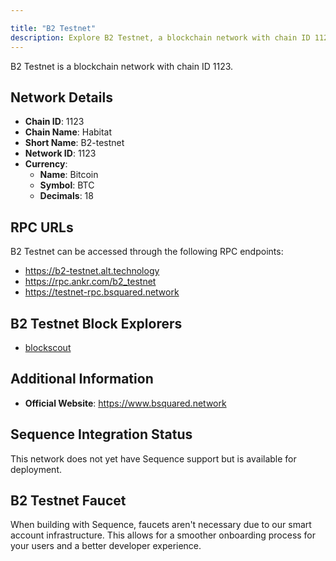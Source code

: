 ```yaml
---

title: "B2 Testnet"
description: Explore B2 Testnet, a blockchain network with chain ID 1123. Learn about its native currency, Bitcoin, and how to interact with the network.
---
```




B2 Testnet is a blockchain network with chain ID 1123.

## Network Details

- **Chain ID**: 1123
- **Chain Name**: Habitat
- **Short Name**: B2-testnet
- **Network ID**: 1123
- **Currency**: 
  - **Name**: Bitcoin
  - **Symbol**: BTC
  - **Decimals**: 18

## RPC URLs

B2 Testnet can be accessed through the following RPC endpoints:

- https://b2-testnet.alt.technology
- https://rpc.ankr.com/b2_testnet
- https://testnet-rpc.bsquared.network

## B2 Testnet Block Explorers

- [blockscout](https://testnet-explorer.bsquared.network)

## Additional Information

- **Official Website**: https://www.bsquared.network

## Sequence Integration Status

This network does not yet have Sequence support but is available for deployment.

## B2 Testnet Faucet

When building with Sequence, faucets aren't necessary due to our smart account infrastructure. This allows for a smoother onboarding process for your users and a better developer experience.
